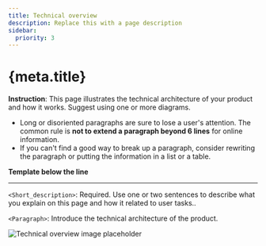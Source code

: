 ```yaml
---
title: Technical overview
description: Replace this with a page description
sidebar:
  priority: 3
---
```


# {meta.title}

**Instruction**: This page illustrates the technical architecture of your product and how it works. Suggest using one or more diagrams.

- Long or disoriented paragraphs are sure to lose a user's attention. The common rule is **not to extend a paragraph beyond 6 lines** for online information.
- If you can't find a good way to break up a paragraph, consider rewriting the paragraph or putting the information in a list or a table.

**Template below the line**

---

`<Short_description>`: Required. Use one or two sentences to describe what you explain on this page and how it related to user tasks..

`<Paragraph>`: Introduce the technical architecture of the product.

![Technical overview image placeholder](.././img/author/placeholder-details-hero-360x271.png)
